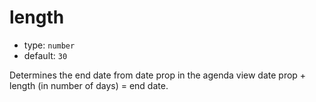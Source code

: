 
# length

- type: `number`
- default: `30`

Determines the end date from date prop in the agenda view date prop + length (in number of days) = end date.

<Canvas>
  <Story id="props--length" />
</Canvas>
